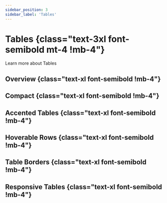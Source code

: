 ```yaml
---
sidebar_position: 3
sidebar_label: 'Tables'
---
```


# Tables {class="text-3xl font-semibold mt-4 !mb-4"}

Learn more about Tables

## Overview {class="text-xl font-semibold !mb-4"}

<TablesOverview />

## Compact {class="text-xl font-semibold !mb-4"}

<Compact />

## Accented Tables {class="text-xl font-semibold !mb-4"}

<AccentedTables />

## Hoverable Rows {class="text-xl font-semibold !mb-4"}

<HoverableRows />

## Table Borders {class="text-xl font-semibold !mb-4"}

<TableBorders />

## Responsive Tables {class="text-xl font-semibold !mb-4"}

<ResponsiveTables />
